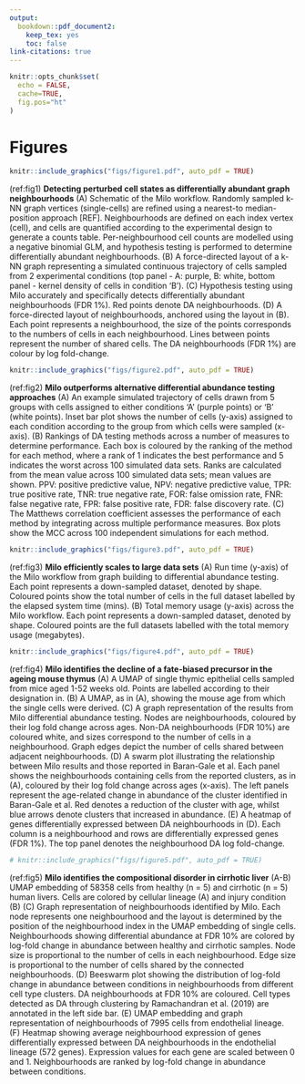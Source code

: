 ```yaml
---
output:
  bookdown::pdf_document2:
    keep_tex: yes
    toc: false
link-citations: true
---
```


```r
knitr::opts_chunk$set(
  echo = FALSE,
  cache=TRUE,
  fig.pos="ht"
)
```

# Figures {-}

```r
knitr::include_graphics("figs/figure1.pdf", auto_pdf = TRUE)
```

(ref:fig1) **Detecting perturbed cell states as differentially abundant graph neighbourhoods**
(A) Schematic of the Milo workflow. Randomly sampled k-NN graph vertices (single-cells) are refined using a nearest-to median-position approach [REF]. Neighbourhoods are defined on each index vertex (cell), and cells are quantified according to the experimental design to generate a counts table. Per-neighbourhood cell counts are modelled using a negative binomial GLM, and hypothesis testing is performed to determine differentially abundant neighbourhoods.
(B) A force-directed layout of a k-NN graph representing a simulated continuous trajectory of cells sampled from 2 experimental conditions (top panel - A: purple, B: white, bottom panel - kernel density of cells in condition ‘B’).
(C) Hypothesis testing using Milo accurately and specifically detects differentially abundant neighbourhoods (FDR 1%). Red points denote DA neighbourhoods.
(D) A force-directed layout of neighbourhoods, anchored using the layout in (B). Each point represents a neighbourhood, the size of the points corresponds to the numbers of cells in each neighbourhood. Lines between points represent the number of shared cells. The DA neighbourhoods (FDR 1%) are colour by log fold-change.



```r
knitr::include_graphics("figs/figure2.pdf", auto_pdf = TRUE)
```

(ref:fig2) **Milo outperforms alternative differential abundance testing approaches**
(A) An example simulated trajectory of cells drawn from 5 groups with cells assigned to either conditions ‘A’ (purple points) or ‘B’ (white points). Inset bar plot shows the number of cells (y-axis) assigned to each condition according to the group from which cells were sampled (x-axis).
(B) Rankings of DA testing methods across a number of measures to determine performance. Each box is coloured by the ranking of the method for each method, where a rank of 1 indicates the best performance and 5 indicates the worst across 100 simulated data sets. Ranks are calculated from the mean value across 100 simulated data sets; mean values are shown. PPV: positive predictive value, NPV: negative predictive value, TPR: true positive rate, TNR: true negative rate, FOR: false omission rate, FNR: false negative rate, FPR: false positive rate, FDR: false discovery rate.
(C) The Matthews correlation coefficient assesses the performance of each method by integrating across multiple performance measures. Box plots show the MCC across 100 independent simulations for each method.



```r
knitr::include_graphics("figs/figure3.pdf", auto_pdf = TRUE)
```

(ref:fig3) **Milo efficiently scales to large data sets**
(A) Run time (y-axis) of the Milo workflow from graph building to differential abundance testing. Each point represents a down-sampled dataset, denoted by shape. Coloured points show the total number of cells in the full dataset labelled by the elapsed system time (mins).
(B) Total memory usage (y-axis) across the Milo workflow. Each point represents a down-sampled dataset, denoted by shape. Coloured points are the full datasets labelled with the total memory usage (megabytes).



```r
knitr::include_graphics("figs/figure4.pdf", auto_pdf = TRUE)
```

(ref:fig4) **Milo identifies the decline of a fate-biased precursor in the ageing mouse thymus**
(A) A UMAP of single thymic epithelial cells sampled from mice aged 1-52 weeks old. Points are labelled according to their designation in.
(B) A UMAP, as in (A), showing the mouse age from which the single cells were derived.
(C) A graph representation of the results from Milo differential abundance testing. Nodes are neighbourhoods, coloured by their log fold change across ages. Non-DA neighbourhoods (FDR 10%) are coloured white, and sizes correspond to the number of cells in a neighbourhood. Graph edges depict the number of cells shared between adjacent neighbourhoods.
(D) A swarm plot illustrating the relationship between Milo results and those reported in Baran-Gale et al. Each panel shows the neighbourhoods containing cells from the reported clusters, as in (A), coloured by their log fold change across ages (x-axis). The left panels represent the age-related change in abundance of the cluster identified in Baran-Gale et al. Red denotes a reduction of the cluster with age, whilst blue arrows denote clusters that increased in abundance.
(E) A heatmap of genes differentially expressed between DA neighbourhoods in (D). Each column is a neighbourhood and rows are differentially expressed genes (FDR 1%). The top panel denotes the neighbourhood DA log fold-change.


```r
# knitr::include_graphics("figs/figure5.pdf", auto_pdf = TRUE)
```

(ref:fig5) **Milo identifies the compositional disorder in cirrhotic liver**
(A-B) UMAP embedding of 58358 cells from healthy (n = 5) and cirrhotic (n = 5) human livers. Cells are colored by cellular lineage (A) and injury condition (B)
(C) Graph representation of neighbourhoods identified by Milo. Each node represents one neighbourhood and the layout is determined by the position of the neighbourhood index in the UMAP embedding of single cells. Neighbourhoods showing differential abundance at FDR 10% are colored by log-fold change in abundance between healthy and cirrhotic samples. Node size is proportional to the number of cells in each neighbourhood. Edge size is proportional to the number of cells shared by the connected neighbourhoods.
(D) Beeswarm plot showing the distribution of log-fold change in abundance between conditions in neighbourhoods from different cell type clusters. DA neighbourhoods at FDR 10% are coloured. Cell types detected as DA through clustering by Ramachandran et al. (2019) are annotated in the left side bar.
(E) UMAP embedding and graph representation of neighbourhoods of 7995 cells from endothelial lineage.
(F) Heatmap showing average neighbourhood expression of genes differentially expressed between DA neighbourhoods in the endothelial lineage (572 genes). Expression values for each gene are scaled between 0 and 1. Neighbourhoods are ranked by log-fold change in abundance between conditions.


